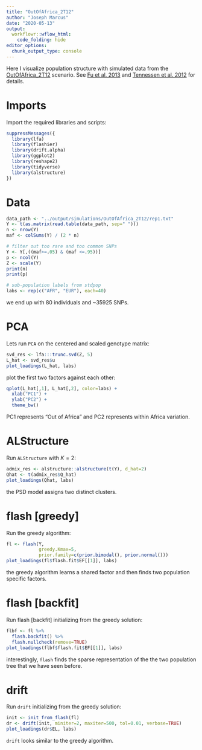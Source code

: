 ```yaml
---
title: "OutOfAfrica_2T12"
author: "Joseph Marcus"
date: "2020-05-13"
output:
  workflowr::wflow_html:
    code_folding: hide
editor_options:
  chunk_output_type: console
---
```


Here I visualize population structure with simulated data from the [OutOfAfrica_2T12](https://stdpopsim.readthedocs.io/en/latest/catalog.html#sec_catalog_homsap_models_outofafrica_2t12) scenario. See [Fu et al. 2013](https://www.nature.com/articles/nature11690) and [Tennessen et al. 2012](https://science.sciencemag.org/content/337/6090/64) for details.

# Imports

Import the required libraries and scripts:

```r
suppressMessages({
  library(lfa)
  library(flashier)
  library(drift.alpha)
  library(ggplot2)
  library(reshape2)
  library(tidyverse)
  library(alstructure)
})
```

# Data

```r
data_path <- "../output/simulations/OutOfAfrica_2T12/rep1.txt"
Y <- t(as.matrix(read.table(data_path, sep=" ")))
n <- nrow(Y)
maf <- colSums(Y) / (2 * n)

# filter out too rare and too common SNPs
Y <- Y[,((maf>=.05) & (maf <=.95))]
p <- ncol(Y)
Z <- scale(Y)
print(n)
print(p)

# sub-population labels from stdpop
labs <- rep(c("AFR", "EUR"), each=40)
```

we end up with 80 individuals and ~35925 SNPs.

# PCA

Lets run `PCA` on the centered and scaled genotype matrix:

```r
svd_res <- lfa:::trunc.svd(Z, 5)
L_hat <- svd_res$u
plot_loadings(L_hat, labs)
```

plot the first two factors against each other:

```r
qplot(L_hat[,1], L_hat[,2], color=labs) + 
  xlab("PC1") + 
  ylab("PC2") + 
  theme_bw()
```

PC1 represents "Out of Africa" and PC2 represents within Africa variation.

# ALStructure

Run `ALStructure` with $K=2$:

```r
admix_res <- alstructure::alstructure(t(Y), d_hat=2)
Qhat <- t(admix_res$Q_hat)
plot_loadings(Qhat, labs)
```

the PSD model assigns two distinct clusters.

# flash [greedy]

Run the greedy algorithm:

```r
fl <- flash(Y, 
            greedy.Kmax=5, 
            prior.family=c(prior.bimodal(), prior.normal()))
plot_loadings(fl$flash.fit$EF[[1]], labs)
```

the greedy algorithm learns a shared factor and then finds two population specific factors.

# flash [backfit]

Run flash [backfit] initializing from the greedy solution:

```r
flbf <- fl %>% 
  flash.backfit() %>% 
  flash.nullcheck(remove=TRUE)
plot_loadings(flbf$flash.fit$EF[[1]], labs)
```

interestingly, `flash` finds the sparse representation of the the two population tree that we have seen before.

# drift

Run `drift` initializing from the greedy solution:

```r
init <- init_from_flash(fl)
dr <- drift(init, miniter=2, maxiter=500, tol=0.01, verbose=TRUE)
plot_loadings(dr$EL, labs)
```

`drift` looks similar to the greedy algorithm.